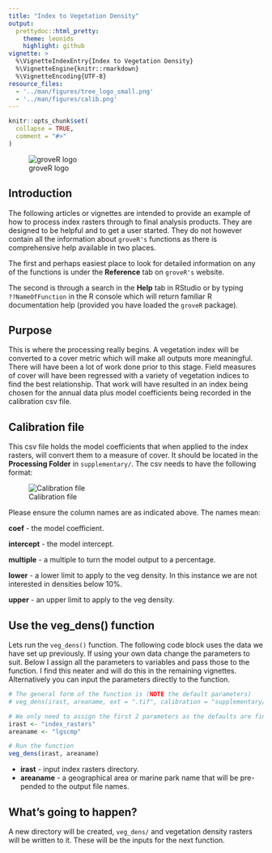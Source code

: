 ```yaml
---
title: "Index to Vegetation Density"
output: 
  prettydoc::html_pretty:
    theme: leonids
    highlight: github
vignette: >
  %\VignetteIndexEntry{Index to Vegetation Density}
  %\VignetteEngine{knitr::rmarkdown}
  %\VignetteEncoding{UTF-8}
resource_files:
  - '../man/figures/tree_logo_small.png'
  - '../man/figures/calib.png'
---
```


```r
knitr::opts_chunk$set(
  collapse = TRUE,
  comment = "#>"
)
```

![groveR logo](../man/figures/tree_logo_small.png)

## Introduction
The following articles or vignettes are intended to provide an example of how to 
process index rasters through to final analysis products. They are designed to 
be helpful and to get a user started. They do not however contain all the information 
about `groveR's` functions as there is comprehensive help available in two places. 

The first and perhaps easiest place to look for detailed information on any of the 
functions is under the **Reference** tab on `groveR's` website.

The second is through a search in the **Help** tab in RStudio or by typing  
`??NameOfFunction` in the R console which will return familiar R documentation help 
(provided you have loaded the `groveR` package).

## Purpose
This is where the processing really begins. A vegetation index will be converted to 
a cover metric which will make all outputs more meaningful. There will have been 
a lot of work done prior to this stage. Field measures of cover will have been 
regressed with a variety of vegetation indices to find the best relationship. 
That work will have resulted in an index being chosen for the annual data plus 
model coefficients being recorded in the calibration csv file.

## Calibration file
This csv file holds the model coefficients that when applied to the index rasters, 
will convert them to a measure of cover. It should be located in the 
**Processing Folder** in `supplementary/`. The csv needs to have the following 
format:

![Calibration file](../man/figures/calib.png)

Please ensure the column names are as indicated above. The names mean:

**coef** - the model coefficient.

**intercept** - the model intercept.

**multiple** - a multiple to turn the model output to a percentage.

**lower** - a lower limit to apply to the veg density. In this instance we are not 
interested in densities below 10%.

**upper** - an upper limit to apply to the veg density. 

## Use the veg_dens() function
Lets run the `veg_dens()` function. The following code block uses the data we have set up 
previously. If using your own data change the parameters to suit. Below I assign 
all the parameters to variables and pass those to the function. I find this 
neater and will do this in the remaining vignettes. Alternatively you can input the 
parameters directly to the function.

```r
# The general form of the function is (NOTE the default parameters)
# veg_dens(irast, areaname, ext = ".tif", calibration = "supplementary/calibration.csv")

# We only need to assign the first 2 parameters as the defaults are fine
irast <- "index_rasters"
areaname <- "lgscmp"

# Run the function
veg_dens(irast, areaname)
```

* **irast** - input index rasters directory.
* **areaname** - a geographical area or marine park name that will be pre-pended 
to the output file names.

## What's going to happen?
A new directory will be created, `veg_dens/` and vegetation density rasters will 
be written to it. These will be the inputs for the next function.

